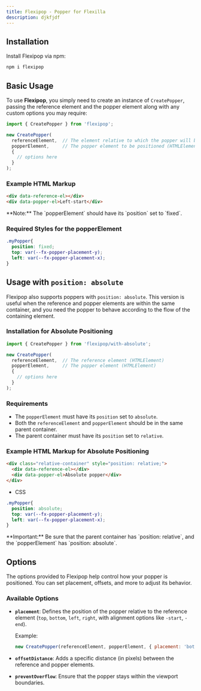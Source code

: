 ```yaml
---
title: Flexipop - Popper for Flexilla
description: djkfjdf
---
```


## Installation

Install Flexipop via npm:

```bash
npm i flexipop
```

## Basic Usage

To use **Flexipop**, you simply need to create an instance of `CreatePopper`, passing the reference element and the popper element along with any custom options you may require:

```js
import { CreatePopper } from 'flexipop';

new CreatePopper(
  referenceElement,  // The element relative to which the popper will be positioned (HTMLElement)
  popperElement,     // The popper element to be positioned (HTMLElement)
  {
    // options here
  }
);
```

### Example HTML Markup

```html
<div data-reference-el></div>
<div data-popper-el>Left-start</div>
```

<Callout type="note">
**Note:** The `popperElement` should have its `position` set to `fixed`.
</Callout>

### Required Styles for the popperElement

```css
.myPopper{
  position: fixed;
  top: var(--fx-popper-placement-y);
  left: var(--fx-popper-placement-x);
}
```

## Usage with `position: absolute`

Flexipop also supports poppers with `position: absolute`. This version is useful when the reference and popper elements are within the same container, and you need the popper to behave according to the flow of the containing element.

### Installation for Absolute Positioning

```js
import { CreatePopper } from 'flexipop/with-absolute';

new CreatePopper(
  referenceElement,  // The reference element (HTMLElement)
  popperElement,     // The popper element (HTMLElement)
  {
    // options here
  }
);
```

### Requirements

- The `popperElement` must have its `position` set to `absolute`.
- Both the `referenceElement` and `popperElement` should be in the same parent container.
- The parent container must have its `position` set to `relative`.


### Example HTML Markup for Absolute Positioning

```html
<div class="relative-container" style="position: relative;">
  <div data-reference-el></div>
  <div data-popper-el>Absolute popper</div>
</div>
```

- CSS 

```css
.myPopper{
  position: absolute;
  top: var(--fx-popper-placement-y);
  left: var(--fx-popper-placement-x);
}
```


<Callout type="note"> 
  **Important:** Be sure that the parent container has `position: relative`, and the `popperElement` has `position: absolute`.
</Callout>

## Options

The options provided to Flexipop help control how your popper is positioned. You can set placement, offsets, and more to adjust its behavior.

### Available Options

- **`placement`**: Defines the position of the popper relative to the reference element (`top`, `bottom`, `left`, `right`, with alignment options like `-start`, `-end`).
  
  Example:
  ```js
  new CreatePopper(referenceElement, popperElement, { placement: 'bottom-end' });
  ```

- **`offsetDistance`**: Adds a specific distance (in pixels) between the reference and popper elements.

- **`preventOverflow`**: Ensure that the popper stays within the viewport boundaries.

